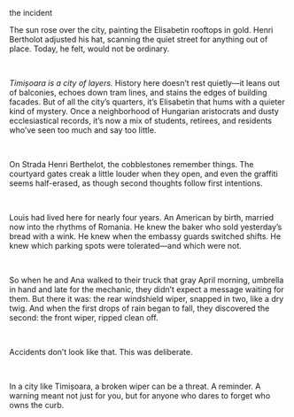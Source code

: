 <div class="text-center mb-16">

<span class="text-gray-900 text-xl pl-1 font-bold italic">the incident</span>

</div>

The sun rose over the city, painting the Elisabetin rooftops in gold. Henri Bertholot adjusted his hat, scanning the quiet street for anything out of place. Today, he felt, would not be ordinary.

<br/>

*Timișoara is a city of layers.* History here doesn’t rest quietly—it leans out of balconies, echoes down tram lines, and stains the edges of building facades. But of all the city’s quarters, it’s Elisabetin that hums with a quieter kind of mystery. Once a neighborhood of Hungarian aristocrats and dusty ecclesiastical records, it’s now a mix of students, retirees, and residents who’ve seen too much and say too little.

<br/>

On Strada Henri Berthelot, the cobblestones remember things. The courtyard gates creak a little louder when they open, and even the graffiti seems half-erased, as though second thoughts follow first intentions.

<br/>


Louis had lived here for nearly four years. An American by birth, married now into the rhythms of Romania. He knew the baker who sold yesterday’s bread with a wink. He knew when the embassy guards switched shifts. He knew which parking spots were tolerated—and which were not.

<br/>

So when he and Ana walked to their truck that gray April morning, umbrella in hand and late for the mechanic, they didn’t expect a message waiting for them. But there it was: the rear windshield wiper, snapped in two, like a dry twig. And when the first drops of rain began to fall, they discovered the second: the front wiper, ripped clean off.

<br/>

Accidents don’t look like that. This was deliberate.

<br/>

In a city like Timișoara, a broken wiper can be a threat. A reminder. A warning meant not just for you, but for anyone who dares to forget who owns the curb.

